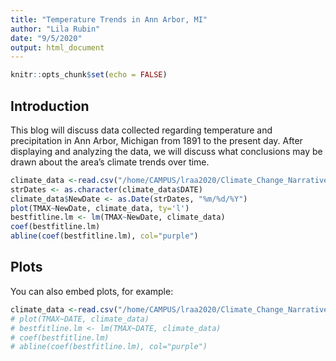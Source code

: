 ```yaml
---
title: "Temperature Trends in Ann Arbor, MI"
author: "Lila Rubin"
date: "9/5/2020"
output: html_document
---
```


```r
knitr::opts_chunk$set(echo = FALSE)
```

## Introduction

This blog will discuss data collected regarding temperature and precipitation in Ann Arbor, Michigan from 1891 to the present day. After displaying and analyzing the data, we will discuss what conclusions may be drawn about the area's climate trends over time.

```r
climate_data <-read.csv("/home/CAMPUS/lraa2020/Climate_Change_Narratives/Student_Folders/Rubin/lila_annarbor_temp_and_precip.csv")
strDates <- as.character(climate_data$DATE)
climate_data$NewDate <- as.Date(strDates, "%m/%d/%Y")
plot(TMAX~NewDate, climate_data, ty='l')
bestfitline.lm <- lm(TMAX~NewDate, climate_data)
coef(bestfitline.lm)
abline(coef(bestfitline.lm), col="purple")
```

## Plots

You can also embed plots, for example:

```r
climate_data <-read.csv("/home/CAMPUS/lraa2020/Climate_Change_Narratives/Student_Folders/Rubin/lila_annarbor_temp_and_precip.csv")
# plot(TMAX~DATE, climate_data)
# bestfitline.lm <- lm(TMAX~DATE, climate_data)
# coef(bestfitline.lm)
# abline(coef(bestfitline.lm), col="purple")
```


